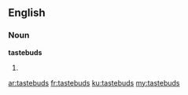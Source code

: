 ==English==
===Noun===
'''tastebuds'''
# {{plural of|tastebud}}

[[ar:tastebuds]]
[[fr:tastebuds]]
[[ku:tastebuds]]
[[my:tastebuds]]
